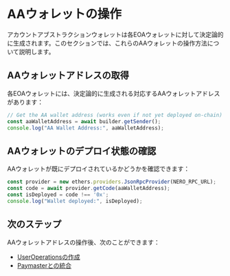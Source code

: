 
# AAウォレットの操作

アカウントアブストラクションウォレットは各EOAウォレットに対して決定論的に生成されます。このセクションでは、これらのAAウォレットの操作方法について説明します。

## AAウォレットアドレスの取得

各EOAウォレットには、決定論的に生成される対応するAAウォレットアドレスがあります：

```typescript
// Get the AA wallet address (works even if not yet deployed on-chain)
const aaWalletAddress = await builder.getSender();
console.log("AA Wallet Address:", aaWalletAddress);
```

## AAウォレットのデプロイ状態の確認

AAウォレットが既にデプロイされているかどうかを確認できます：

```typescript
const provider = new ethers.providers.JsonRpcProvider(NERO_RPC_URL);
const code = await provider.getCode(aaWalletAddress);
const isDeployed = code !== '0x';
console.log("Wallet deployed:", isDeployed);
```

## 次のステップ

AAウォレットアドレスの操作後、次のことができます：
- [UserOperationsの作成](/ja/developer-tools/user-op-sdk/creating-user-operations)
- [Paymasterとの統合](/ja/developer-tools/user-op-sdk/paymaster-integration)

<PageFeedback path="/ja/developer-tools/user-op-sdk/working-with-wallets" /> 